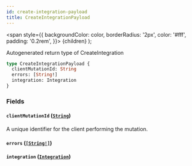 ```yaml
---
id: create-integration-payload
title: CreateIntegrationPayload
---
```


<span
style={{
      backgroundColor: color,
      borderRadius: '2px',
      color: '#fff',
      padding: '0.2rem',
    }}>
{children}
</span>
);

Autogenerated return type of CreateIntegration

```graphql
type CreateIntegrationPayload {
  clientMutationId: String
  errors: [String!]
  integration: Integration
}
```

### Fields

#### `clientMutationId` ([`String`](/api/scalars/string))

A unique identifier for the client performing the mutation.

#### `errors` ([`[String!]`](/api/scalars/string))

#### `integration` ([`Integration`](/api/objects/integration))
